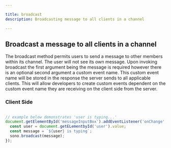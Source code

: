 ```yaml
---

title: broadcast
description: Broadcasting message to all clients in a channel

---
```


## Broadcast a message to all clients in a channel

The broadcast method permits users to send a message to other members within its channel. The user will not see its own message. Upon invoking broadcast the first argument being the message is required however there is an optional second argument a custom event name. This custom event name will be stored in the response the server sends to all applicable clients. This will allow developers to create custom events dependent on the custom event name they are receiving on the client side from the server.


### Client Side

```ts lineNumbers=true 

// example below demonstrates 'user is typing...'
document.getElementById('messageInputBox').addEventListener('onChange', () => {
  const user = document.getELementbyId('user').value;
  const message = `${user} is typing`;
  sono.broadcast(message);
});

```